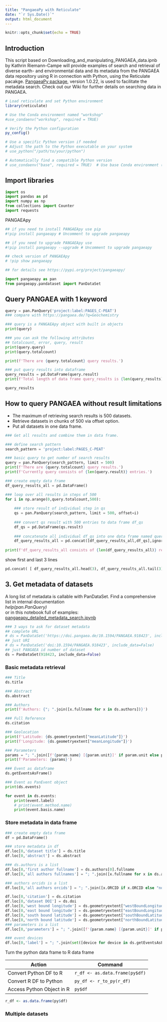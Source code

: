 ```yaml
---
title: "PangaeaPy with Reticulate"
date: "`r Sys.Date()`"
output: html_document
---
```


```r
knitr::opts_chunk$set(echo = TRUE)
```

## Introduction

This script based on Downloading_and_manipulating_PANGAEA_data.ipnb by Kathrin Riemann-Campe will provide examples of search and retrieval of diverse earth- and environmental data and its metadata from the PANGAEA data repository using R in connection with Python, using the Reticulate pacakge. [PangaeaPy package](https://pypi.org/project/pangaeapy/), version 1.0.22, is used to facilitate the metadata search. Check out our Wiki for further details on searching data in PANGAEA.

```r
# Load reticulate and set Python environment
library(reticulate)

# Use the Conda environment named "workshop"
#use_condaenv("workshop", required = TRUE)

# Verify the Python configuration
py_config()

# Use a specific Python version if needed
# Adjust the path to the Python executable on your system
# use_python("/path/to/your/python")

# Automatically find a compatible Python version
# use_condaenv("base", required = TRUE)  # Use base Conda environment (if using Anaconda)

```

## Import libraries

```python
import os
import pandas as pd
import numpy as np
from collections import Counter
import requests 
```

PANGAEApy

```python

## if you need to install PANGAEApy use pip
#!pip install pangaeapy # Uncomment to upgrade pangaeapy

## if you need to upgrade PANGAEApy use 
#!pip install pangaeapy --upgrade # Uncomment to upgrade pangaeapy

## check version of PANGAEApy
# !pip show pangaeapy

## for details see https://pypi.org/project/pangaeapy/ 

import pangaeapy as pan
from pangaeapy.pandataset import PanDataSet
```

## Query PANGAEA with 1 keyword

```python
query = pan.PanQuery('project:label:PAGES_C-PEAT')
### compare with https://pangaea.de/?q=Geochemistry
```

```python
### query is a PANGAEApy object with built in objects
print(query)
```

```python
### you can ask the following attributes
## totalcount, error, query, result
print(query.query)
print(query.totalcount)
```

```python
print(f'There are {query.totalcount} query results.')
```

```python
### put query results into dataframe
query_results = pd.DataFrame(query.result)
print(f'Total length of data frame query_results is {len(query_results)}.')
```

```python
query_results
```

## How to query PANGAEA without result limitations

-   The maximum of retrieving search results is 500 datasets.
-   Retrieve datasets in chunks of 500 via offset option.
-   Put all datasets in one data frame.

```python
### Get all results and combine them in data frame.

### define search pattern
search_pattern = 'project:label:PAGES_C-PEAT'

### basic query to get number of search results
query = pan.PanQuery(search_pattern, limit = 500)
print(f'There are {query.totalcount} query results.')
print(f'Currently query consists of {len(query.result)} entries.')

### create empty data frame
df_query_results_all = pd.DataFrame()

### loop over all results in steps of 500
for i in np.arange(0,query.totalcount,500):
    
    ### store result of individual step in qs
    qs = pan.PanQuery(search_pattern, limit = 500, offset=i)
    
    ### convert qs result with 500 entries to data frame df_qs
    df_qs = pd.DataFrame(qs.result)
    
    ### concatenate all individual df_qs into one data frame named query_results_all
    df_query_results_all = pd.concat([df_query_results_all,df_qs],ignore_index=True)
    
print(f'df_query_results_all consists of {len(df_query_results_all)} results.')
```

show first and last 3 lines

```python
pd.concat( [ df_query_results_all.head(3), df_query_results_all.tail(3) ] )
```

## 3. Get metadata of datasets

A long list of metadata is callable with PanDataSet. Find a comprehensive list in internal documentation\
*help(pan.PanQuery)*\
or in this notebook full of examples: [pangaeapy_detailed_metadata_search.ipynb](https://github.com/pangaea-data-publisher/community-workshop-material/tree/master/Python/PANGAEApy_practical/pangaeapy_detailed_metadata_search.ipynb)

```python
### 3 ways to ask for dataset metadata
## complete URL
# ds = PanDataSet('https://doi.pangaea.de/10.1594/PANGAEA.918423', include_data=False) 
## just URI
# ds = PanDataSet('doi:10.1594/PANGAEA.918423', include_data=False)
## just PANGAEA id number of dataset
ds = PanDataSet(918423, include_data=False) 
```

### Basic metadata retrieval

```python
### Title
ds.title
```

```python
### Abstract
ds.abstract
```

```python
### Authors
print(f'Authors: {"; ".join([x.fullname for x in ds.authors])}')
```

```python
### Full Reference
ds.citation
```

```python
### Geolocation
print(f'Latitude: {ds.geometryextent["meanLatitude"]}')
print(f'Longitude: {ds.geometryextent["meanLongitude"]}')

```

```python
### Parameters
params = "; ".join([f'{param.name} [{param.unit}]' if param.unit else param.name for param in ds.params.values()])
print(f'Parameters: {params}')
```

```python
### Event as dataframe
ds.getEventsAsFrame()
```

```python
### Event as PanEvent object
print(ds.events)

for event in ds.events:
    print(event.label)
    # print(event.method.name)
    print(event.basis.name)
```

### Store metadata in data frame

```python
### create empty data frame
df = pd.DataFrame()

### store metadata in df
df.loc[0,'dataset title'] = ds.title
df.loc[0,'abstract'] = ds.abstract

### ds.authors is a list
df.loc[0,'first author fullname'] = ds.authors[0].fullname
df.loc[0,'all authors fullnames'] = "; ".join([x.fullname for x in ds.authors])

### authors orcids is a list
df.loc[0,'all authors orcids'] = "; ".join([x.ORCID if x.ORCID else "no ORCID" for x in ds.authors])

df.loc[0,'citation'] = ds.citation
df.loc[0,'dataset DOI'] = ds.doi
df.loc[0,'west bound longitude'] = ds.geometryextent["westBoundLongitude"]
df.loc[0,'east bound longitude'] = ds.geometryextent["eastBoundLongitude"]
df.loc[0,'south bound latitude'] = ds.geometryextent["southBoundLatitude"]
df.loc[0,'north bound latitude'] = ds.geometryextent["northBoundLatitude"]
### parameters is a list
df.loc[0,'parameters'] = "; ".join([f'{param.name} [{param.unit}]' if param.unit else param.name for param in ds.params.values()])

### event devices
df.loc[0,'label'] = "; ".join(set([device for device in ds.getEventsAsFrame()["label"]]))
```

Turn the python data frame to R data frame

| Action                    | Command                        |
|---------------------------|--------------------------------|
| Convert Python DF to R    | `r_df <- as.data.frame(py$df)` |
| Convert R DF to Python    | `py_df <- r_to_py(r_df)`       |
| Access Python Object in R | `py$df`                        |

```r
r_df <- as.data.frame(py$df)
```


### Multiple datasets
